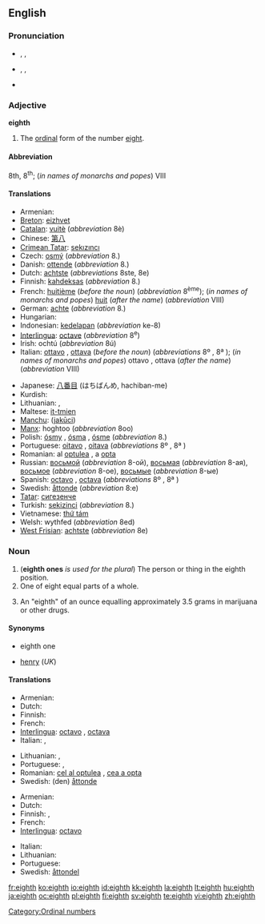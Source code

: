 ==English==
{{ordinalbox|en|7th|8th|9th|seventh|ninth|card=eight}}

===Pronunciation===
* {{a|RP}} {{enPR|ātth}}, {{IPA|/eɪtθ/}}, {{SAMPA|/eItT/}}
* {{a|GenAm}} {{enPR|ātth}}, {{IPA|/eɪtθ/|/eɪθ/}},  {{SAMPA|/eItT/|/eIT/}}
* {{audio|en-us-eighth.ogg|Audio (US)}}
*: {{rhymes|eɪtθ}}

===Adjective===
'''eighth'''

# The [[ordinal]] form of the number [[eight]].

====Abbreviation====
8th, 8<sup>th</sup>; (''in names of monarchs and popes'') VIII

====Translations====
{{trans-top|ordinal form of the number eight}}
* Armenian: {{t|hy|ութերորդ|sc=Armn|tr=ut'erord}}
* [[Breton]]: [[eizhvet]]
* [[Catalan]]: [[vuitè]] (''abbreviation'' 8è)
* Chinese: [[第八]]
* [[Crimean Tatar]]: [[sekızıncı]]
* Czech: [[osmý]] (''abbreviation'' 8.)
* Danish: [[ottende]] (''abbreviation'' 8.)
* Dutch: [[achtste]] (''abbreviations'' 8ste, 8e)
* Finnish: [[kahdeksas]] (''abbreviation'' 8.)
* French: [[huitième]] (''before the noun'') (''abbreviation'' 8<sup>ème</sup>); (''in names of monarchs and popes'') [[huit]] (''after the name'') (''abbreviation'' VIII)
* German: [[achte]] (''abbreviation'' 8.)
* Hungarian: {{t+|hu|nyolcadik}}
* Indonesian: [[kedelapan]] (''abbreviation'' ke-8)
* [[Interlingua]]: [[octave]] (''abbreviation'' 8<sup>e</sup>)
* Irish: ochtú (''abbreviation'' 8ú)
* Italian: [[ottavo]] {{m}}, [[ottava]] {{f}} (''before the noun'') (''abbreviations'' 8º {{m}}, 8ª {{f}}); (''in names of monarchs and popes'') ottavo {{m}}, ottava {{f}} (''after the name'') (''abbreviation'' VIII)
{{trans-mid}}
* Japanese: [[八番目]] (はちばんめ, hachiban-me)
* Kurdish: {{KUchar|[[هه‌شته‌م]]}}
* Lithuanian: {{t+|lt|aštuntas|m|xs=Lithuanian}}, {{t+|lt|aštunta|f|xs=Lithuanian}}
* Maltese: [[it-tmien]]
* [[Manchu]]: ([[jakūci]])
* [[Manx]]: hoghtoo (''abbreviation'' 8oo)
* Polish: [[ósmy]] {{m}}, [[ósma]] {{f}}, [[ósme]] {{n}} (''abbreviation'' 8.)
* Portuguese: [[oitavo]] {{m}}, [[oitava]] {{f}} (''abbreviations'' 8º {{m}}, 8ª {{f}})
* Romanian: al [[optulea]] {{m}}, a [[opta]] {{f}}
* Russian: [[восьмой]] {{m}} (''abbreviation'' 8-ой), [[восьмая]] {{f}} (''abbreviation'' 8-ая), [[восьмое]] {{n}} (''abbreviation'' 8-ое), [[восьмые]] {{p}} (''abbreviation'' 8-ые)
* Spanish: [[octavo]] {{m}}, [[octava]] {{f}} (''abbreviations'' 8º {{m}}, 8ª {{f}})
* Swedish: [[åttonde]] (''abbreviation'' 8:e)
* [[Tatar]]: [[сигезенче]]
* Turkish: [[sekizinci]] (''abbreviation'' 8.)
* Vietnamese: [[thứ tám]]
* Welsh: wythfed (''abbreviation'' 8ed)
* [[West Frisian]]: [[achtste]] (''abbreviation'' 8e)
{{trans-bottom}}

===Noun===
{{en-noun}}

# ('''eighth ones''' ''is used for the plural'') The person or thing in the eighth position.
# One of eight equal parts of a whole.
# {{slang}} An "eighth" of an ounce equalling approximately 3.5 grams in marijuana or other drugs.

====Synonyms====
* {{i-c|person or thing in the eighth position}} eighth one
* {{i-c|one-eighth of an ounce of marijuana}} [[henry]] (''UK'')

====Translations====
{{trans-top|person or thing in the eighth position}}
* Armenian: {{t|hy|ութերորդ|sc=Armn|tr=ut'erord}}
* Dutch: {{t+|nl|achtste|m|f}}
* Finnish: {{t+|fi|kahdeksas}}
* French: {{t+|fr|huitième|m|f}}
* [[Interlingua]]: [[octavo]] {{m}}, [[octava]] {{f}}
* Italian: {{t+|it|ottavo|m}}, {{t+|it|ottava|f}}
{{trans-mid}}
* Lithuanian: {{t+|lt|aštuntas|m|xs=Lithuanian}}, {{t+|lt|aštunta|f|xs=Lithuanian}}
* Portuguese: {{t+|pt|oitavo|m}}, {{t+|pt|oitava|f}}
* Romanian: [[cel al optulea]] {{m}}, [[cea a opta]] {{f}}
* Swedish: (den) [[åttonde]] {{c}}
{{trans-bottom}}

{{trans-top|one of eight equal parts of a whole}}
* Armenian: {{t|hy|ութերորդ|sc=Armn|tr=ut'erord}}
* Dutch: {{t+|nl|achtste|n}}
* Finnish: {{t-|fi|kahdeksasosa}}, {{t-|fi|kahdeksannes}}
* French: {{t+|fr|huitième|m}}
* [[Interlingua]]: [[octavo]]
{{trans-mid}}
* Italian: {{t+|it|ottavo|m}}
* Lithuanian: {{t+|lt|aštuntadalis|m|xs=Lithuanian}}
* Portuguese: {{t+|pt|oitavo|m}}
* Swedish: [[åttondel]] {{c}}
{{trans-bottom}}

{{trans-top|slang: a quantity of marijuana weighing one-eighth of an ounce}}
{{trans-mid}}
{{trans-bottom}}

[[Category:Ordinal numbers]]

[[fr:eighth]]
[[ko:eighth]]
[[io:eighth]]
[[id:eighth]]
[[kk:eighth]]
[[la:eighth]]
[[lt:eighth]]
[[hu:eighth]]
[[ja:eighth]]
[[oc:eighth]]
[[pl:eighth]]
[[fi:eighth]]
[[sv:eighth]]
[[te:eighth]]
[[vi:eighth]]
[[zh:eighth]]